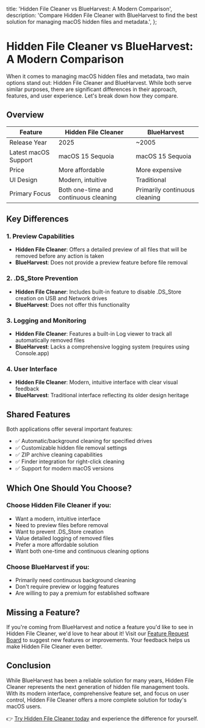   title: 'Hidden File Cleaner vs BlueHarvest: A Modern Comparison',
  description:
    'Compare Hidden File Cleaner with BlueHarvest to find the best solution for managing macOS hidden files and metadata.',
};

# Hidden File Cleaner vs BlueHarvest: A Modern Comparison

When it comes to managing macOS hidden files and metadata, two main options stand out: Hidden File Cleaner and BlueHarvest. While both serve similar purposes, there are significant differences in their approach, features, and user experience. Let's break down how they compare.

## Overview

| Feature | Hidden File Cleaner | BlueHarvest |
|---------|-------------------|-------------|
| Release Year | 2025 | ~2005 |
| Latest macOS Support | macOS 15 Sequoia | macOS 15 Sequoia |
| Price | More affordable | More expensive |
| UI Design | Modern, intuitive | Traditional |
| Primary Focus | Both one-time and continuous cleaning | Primarily continuous cleaning |

## Key Differences

### 1. Preview Capabilities
- **Hidden File Cleaner**: Offers a detailed preview of all files that will be removed before any action is taken
- **BlueHarvest**: Does not provide a preview feature before file removal

### 2. .DS_Store Prevention
- **Hidden File Cleaner**: Includes built-in feature to disable .DS_Store creation on USB and Network drives
- **BlueHarvest**: Does not offer this functionality

### 3. Logging and Monitoring
- **Hidden File Cleaner**: Features a built-in Log viewer to track all automatically removed files
- **BlueHarvest**: Lacks a comprehensive logging system (requires using Console.app)

### 4. User Interface
- **Hidden File Cleaner**: Modern, intuitive interface with clear visual feedback
- **BlueHarvest**: Traditional interface reflecting its older design heritage

## Shared Features

Both applications offer several important features:

- ✅ Automatic/background cleaning for specified drives
- ✅ Customizable hidden file removal settings
- ✅ ZIP archive cleaning capabilities
- ✅ Finder integration for right-click cleaning
- ✅ Support for modern macOS versions

## Which One Should You Choose?

### Choose Hidden File Cleaner if you:
- Want a modern, intuitive interface
- Need to preview files before removal
- Want to prevent .DS_Store creation
- Value detailed logging of removed files
- Prefer a more affordable solution
- Want both one-time and continuous cleaning options

### Choose BlueHarvest if you:
- Primarily need continuous background cleaning
- Don't require preview or logging features
- Are willing to pay a premium for established software

## Missing a Feature?

If you're coming from BlueHarvest and notice a feature you'd like to see in Hidden File Cleaner, we'd love to hear about it! Visit our [Feature Request Board](/issue-tracker/) to suggest new features or improvements. Your feedback helps us make Hidden File Cleaner even better.

## Conclusion

While BlueHarvest has been a reliable solution for many years, Hidden File Cleaner represents the next generation of hidden file management tools. With its modern interface, comprehensive feature set, and focus on user control, Hidden File Cleaner offers a more complete solution for today's macOS users.

👉 [Try Hidden File Cleaner today](/) and experience the difference for yourself.
